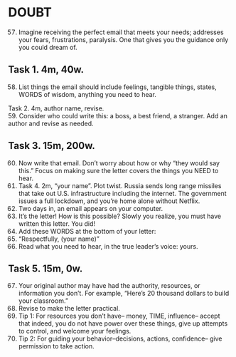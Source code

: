 
# DOUBT 

57.	Imagine receiving the perfect email that meets your needs; addresses 
your fears, frustrations, paralysis. One that gives you the guidance 
only you could dream of.

## Task 1. 4m, 40w. 

58.	List things the email should include feelings, tangible 
things, states, WORDS of wisdom, anything you need to hear.

Task 2. 4m, author name, revise.  
59.	Consider who could write this: a 
boss, a best friend, a stranger. Add an author and revise as needed.

## Task 3. 15m, 200w. 
60.	Now write that email. Don't worry about how or 
why "they would say this." Focus on making sure the letter covers the 
things you NEED to hear.
61.	Task 4. 2m, "your name". Plot twist. Russia sends long range missiles 
that take out U.S. infrastructure including the internet. The 
government issues a full lockdown, and you're home alone without 
Netflix.
62.	Two days in, an email appears on your computer.
63.	It's the letter! How is this possible? Slowly you realize, you must have 
written this letter. You did!
64.	Add these WORDS at the bottom of your letter:
65.	"Respectfully, (your name)"
66.	Read what you need to hear, in the true leader's voice: yours.

##	Task 5. 15m, 0w. 
67. Your original author may have had the authority, 
resources, or information you don't. For example, "Here's 20 thousand 
dollars to build your classroom."
68.	Revise to make the letter practical.
69.	Tip 1: For resources you don't have-- money, TIME, influence-- accept 
that indeed, you do not have power over these things, give up 
attempts to control, and welcome your feelings.
70.	Tip 2: For guiding your behavior--decisions, actions, confidence-- give 
permission to take action.
